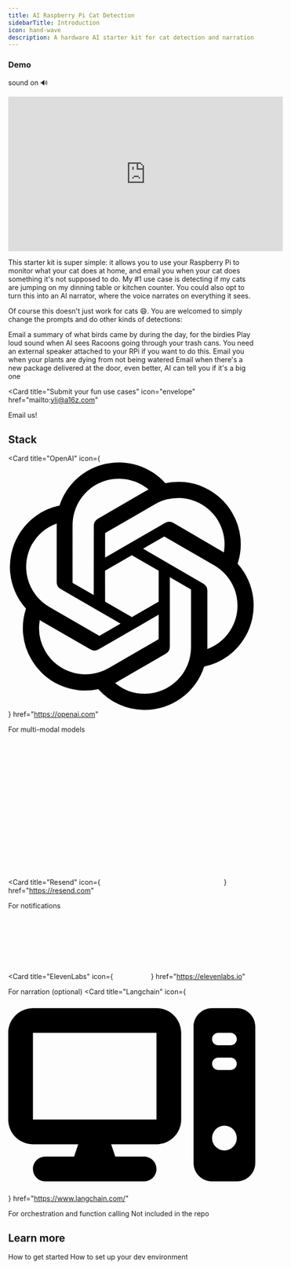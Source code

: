 ```yaml
---
title: AI Raspberry Pi Cat Detection
sidebarTitle: Introduction
icon: hand-wave
description: A hardware AI starter kit for cat detection and narration .... on your Raspberry Pi!
---
```


### Demo

sound on 🔊

<iframe
  width="560"
  height="315"
  src="https://www.youtube.com/embed/8KSAiwyDoy8"
  title="AI cat detection"
  frameborder="0"
  allow="accelerometer; autoplay; clipboard-write; encrypted-media; gyroscope; picture-in-picture"
  allowfullscreen
></iframe>

This starter kit is super simple: it allows you to use your Raspberry Pi to monitor what your cat does at home, and email you when your cat does something it's not supposed to do. My #1 use case is detecting if my cats are jumping on my dinning table or kitchen counter. You could also opt to turn this into an AI narrator, where the voice narrates on everything it sees.

Of course this doesn't just work for cats 😄. You are welcomed to simply change the prompts and do other kinds of detections:

<Card title="Bird watching" icon="crow">
  Email a summary of what birds came by during the day, for the birdies
</Card>

<Card title="Recoon deterrent" icon="raccoon">
  Play loud sound when AI sees Racoons going through your trash cans. You need
  an external speaker attached to your RPi if you want to do this.
</Card>

<Card title="Plant monitor" icon="raccoon">
  Email you when your plants are dying from not being watered
</Card>

<Card title="Package alert" icon="box">
  Email when there's a new package delivered at the door, even better, AI can
  tell you if it's a big one
</Card>

<Card
  title="Submit your fun use cases"
  icon="envelope"
  href="mailto:yli@a16z.com"
>
  Email us!
</Card>

## Stack

<Card
  title="OpenAI"
  icon={
    <svg
      className="h-6 w-6 fill-primary dark:fill-primary-light"
      fill="#000000"
      width="800px"
      height="800px"
      viewBox="0 0 24 24"
      role="img"
      xmlns="http://www.w3.org/2000/svg"
    >
      <path d="M22.2819 9.8211a5.9847 5.9847 0 0 0-.5157-4.9108 6.0462 6.0462 0 0 0-6.5098-2.9A6.0651 6.0651 0 0 0 4.9807 4.1818a5.9847 5.9847 0 0 0-3.9977 2.9 6.0462 6.0462 0 0 0 .7427 7.0966 5.98 5.98 0 0 0 .511 4.9107 6.051 6.051 0 0 0 6.5146 2.9001A5.9847 5.9847 0 0 0 13.2599 24a6.0557 6.0557 0 0 0 5.7718-4.2058 5.9894 5.9894 0 0 0 3.9977-2.9001 6.0557 6.0557 0 0 0-.7475-7.0729zm-9.022 12.6081a4.4755 4.4755 0 0 1-2.8764-1.0408l.1419-.0804 4.7783-2.7582a.7948.7948 0 0 0 .3927-.6813v-6.7369l2.02 1.1686a.071.071 0 0 1 .038.052v5.5826a4.504 4.504 0 0 1-4.4945 4.4944zm-9.6607-4.1254a4.4708 4.4708 0 0 1-.5346-3.0137l.142.0852 4.783 2.7582a.7712.7712 0 0 0 .7806 0l5.8428-3.3685v2.3324a.0804.0804 0 0 1-.0332.0615L9.74 19.9502a4.4992 4.4992 0 0 1-6.1408-1.6464zM2.3408 7.8956a4.485 4.485 0 0 1 2.3655-1.9728V11.6a.7664.7664 0 0 0 .3879.6765l5.8144 3.3543-2.0201 1.1685a.0757.0757 0 0 1-.071 0l-4.8303-2.7865A4.504 4.504 0 0 1 2.3408 7.872zm16.5963 3.8558L13.1038 8.364 15.1192 7.2a.0757.0757 0 0 1 .071 0l4.8303 2.7913a4.4944 4.4944 0 0 1-.6765 8.1042v-5.6772a.79.79 0 0 0-.407-.667zm2.0107-3.0231l-.142-.0852-4.7735-2.7818a.7759.7759 0 0 0-.7854 0L9.409 9.2297V6.8974a.0662.0662 0 0 1 .0284-.0615l4.8303-2.7866a4.4992 4.4992 0 0 1 6.6802 4.66zM8.3065 12.863l-2.02-1.1638a.0804.0804 0 0 1-.038-.0567V6.0742a4.4992 4.4992 0 0 1 7.3757-3.4537l-.142.0805L8.704 5.459a.7948.7948 0 0 0-.3927.6813zm1.0976-2.3654l2.602-1.4998 2.6069 1.4998v2.9994l-2.5974 1.4997-2.6067-1.4997Z" />
    </svg>
  }
  href="https://openai.com"
>
  For multi-modal models
</Card>

<Card
  title="Resend"
  icon={
    <svg
      className="h-5 w-5 fill-primary dark:fill-primary-light"
      width="244"
      height="294"
      viewBox="0 0 244 294"
      fill="none"
    >
      <path d="M0 293.471V0H132.062C150.788 0 167.697 4.05301 182.79 12.158C198.163 20.263 210.181 31.443 218.845 45.698C227.51 59.672 231.842 75.604 231.842 93.491C231.842 111.938 227.51 128.568 218.845 143.381C210.181 157.915 198.302 169.375 183.209 177.759C168.117 186.144 151.067 190.337 132.062 190.337H67.917V293.471H0ZM162.667 293.471L88.041 160.99L160.99 150.509L244 293.471H162.667ZM67.917 135.835H125.773C133.04 135.835 139.329 134.298 144.639 131.223C150.229 127.869 154.421 123.258 157.216 117.388C160.291 111.519 161.828 104.811 161.828 97.265C161.828 89.718 160.151 83.15 156.797 77.56C153.443 71.691 148.552 67.219 142.124 64.144C135.975 61.07 128.428 59.533 119.484 59.533H67.917V135.835Z" />
    </svg>
  }
  href="https://resend.com"
>
  For notifications
</Card>

<Card
  title="ElevenLabs"
  icon={
    <svg
      className="h-5 w-5 fill-primary dark:fill-primary-light"
      width="69"
      height="127"
      viewBox="0 0 69 127"
      fill="none"
      xmlns="http://www.w3.org/2000/svg"
    >
      <rect width="23" height="127" />
      <rect x="46" width="23" height="127" />
    </svg>
  }
  href="https://elevenlabs.io"
>
  For narration (optional)
</Card>
<Card
  title="Langchain"
  icon={
    <svg xmlns="http://www.w3.org/2000/svg" viewBox="0 0 640 512">
      <path d="M384 96V320H64L64 96H384zM64 32C28.7 32 0 60.7 0 96V320c0 35.3 28.7 64 64 64H181.3l-10.7 32H96c-17.7 0-32 14.3-32 32s14.3 32 32 32H352c17.7 0 32-14.3 32-32s-14.3-32-32-32H277.3l-10.7-32H384c35.3 0 64-28.7 64-64V96c0-35.3-28.7-64-64-64H64zm464 0c-26.5 0-48 21.5-48 48V432c0 26.5 21.5 48 48 48h64c26.5 0 48-21.5 48-48V80c0-26.5-21.5-48-48-48H528zm16 64h32c8.8 0 16 7.2 16 16s-7.2 16-16 16H544c-8.8 0-16-7.2-16-16s7.2-16 16-16zm-16 80c0-8.8 7.2-16 16-16h32c8.8 0 16 7.2 16 16s-7.2 16-16 16H544c-8.8 0-16-7.2-16-16zm32 160a32 32 0 1 1 0 64 32 32 0 1 1 0-64z" />
    </svg>
  }
  href="https://www.langchain.com/"
>
  For orchestration and function calling
</Card>
<Card title="Cats" icon="cat">
  Not included in the repo
</Card>

## Learn more

<Card title="Quickstart" icon="rocket-launch" href="/quickstart">
  How to get started
</Card>

<Card title="Dev Environment" icon="terminal" href="/quickstart">
  How to set up your dev environment
</Card>
